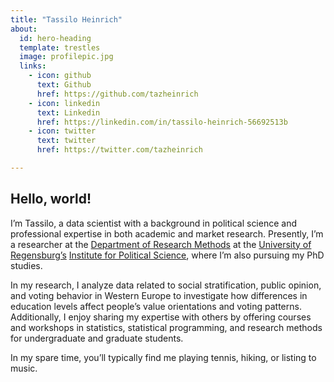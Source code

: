 ```yaml
---
title: "Tassilo Heinrich"
about:
  id: hero-heading
  template: trestles
  image: profilepic.jpg
  links:
    - icon: github
      text: Github
      href: https://github.com/tazheinrich
    - icon: linkedin
      text: Linkedin
      href: https://linkedin.com/in/tassilo-heinrich-56692513b
    - icon: twitter
      text: twitter
      href: https://twitter.com/tazheinrich

---
```


:::{#hero-heading}

## Hello, world!

I'm Tassilo, a data scientist with a background in political science and professional expertise in both academic and  market research. Presently, I'm a researcher at the [Department of Research Methods](https://www.uni-regensburg.de/philosophie-kunst-geschichte-gesellschaft/methoden-politikwissenschaft/startseite/index.html) at the [University of Regensburg's](https://www.https://uni-regensburg.de/) [Institute for Political Science](https://www.uni-regensburg.de/philosophie-kunst-geschichte-gesellschaft/politikwissenschaft/startseite/index.html), where I'm also pursuing my PhD studies.

In my research, I analyze data related to social stratification, public opinion, and voting behavior in Western Europe to investigate how differences in education levels affect people's value orientations and voting patterns. Additionally, I enjoy sharing my expertise with others by offering courses and workshops in statistics, statistical programming, and research methods for undergraduate and graduate students.

In my spare time, you'll typically find me playing tennis, hiking, or listing to music.
:::
